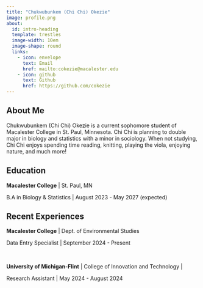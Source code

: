 ```yaml
---
title: "Chukwubunkem (Chi Chi) Okezie"
image: profile.png
about:
  id: intro-heading
  template: trestles
  image-width: 10em
  image-shape: round
  links:
    - icon: envelope
      text: Email
      href: mailto:cokezie@macalester.edu
    - icon: github
      text: Github
      href: https://github.com/cokezie
---
```


:::{#intro-heading}

## About Me 

Chukwubunkem (Chi Chi) Okezie is a current sophomore student of Macalester College in St. Paul, Minnesota. Chi Chi is planning to double major in biology and statistics with a minor in sociology. When not studying, Chi Chi enjoys spending time reading, knitting, playing the viola, enjoying nature, and much more! 

## Education

**Macalester College** | St. Paul, MN 

B.A in Biology & Statistics | August 2023 - May 2027 (expected)

## Recent Experiences

**Macalester College** | Dept. of Environmental Studies

Data Entry Specialist | September 2024 - Present

<br>

**University of Michigan-Flint** | College of Innovation and Technology | 

Research Assistant | May 2024 - August 2024

:::
